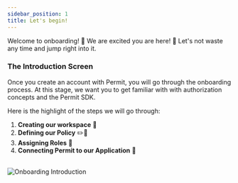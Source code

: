 ```yaml
---
sidebar_position: 1
title: Let's begin!
---
```


Welcome to onboarding! 👋 We are excited you are here! 🎉 Let's not waste any time and jump right into it.

### The Introduction Screen

Once you create an account with Permit, you will go through the onboarding process. At this stage, we want you to get familiar with
with authorization concepts and the Permit SDK.

Here is the highlight of the steps we will go through:

1. **Creating our workspace** 🏢
2. **Defining our Policy** ✏️📄
3. **Assigning Roles** 🧑
4. **Connecting Permit to our Application** 🚀
<br/><br/>

![Onboarding Introduction](/img/onboarding/1.png)
